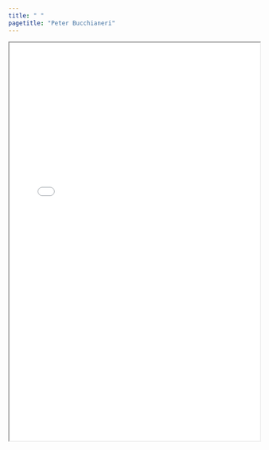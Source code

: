 ```yaml
---
title: " "
pagetitle: "Peter Bucchianeri"
---
```


<!-- Embedded PDF Viewer -- Preview mode will open PDF via Computer, but works online? -->
<iframe src="files/Bucchianeri_CV_Web.pdf" width="100%" height="800px"></iframe>
